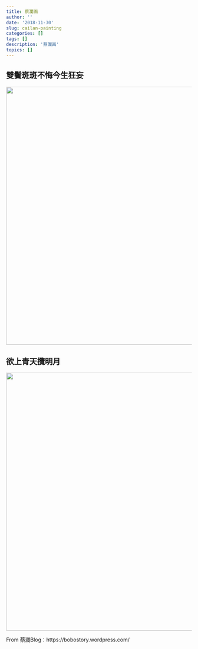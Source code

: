 ```yaml
---
title: 蔡瀾画
author: ''
date: '2018-11-30'
slug: cailan-painting
categories: []
tags: []
description: '蔡瀾画'
topics: []
---
```


## 雙鬢斑斑不悔今生狂妄

![](/post/cailan-painting/cailan002.jpg){width=550px height=700px}



## 欲上青天攬明月


![](/post/cailan-painting/cailan001.jpg){width=550px height=700px}





From 蔡瀾Blog：https://bobostory.wordpress.com/
